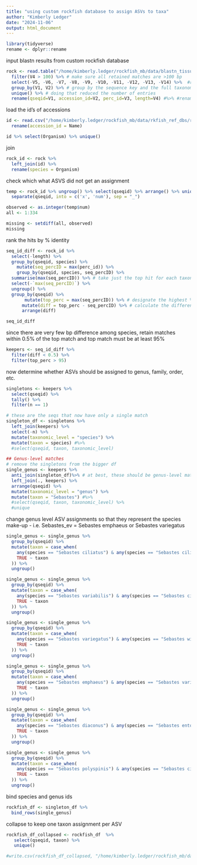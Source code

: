 ```yaml
---
title: "using custom rockfish database to assign ASVs to taxa"
author: "Kimberly Ledger"
date: "2024-11-06"
output: html_document
---
```


```r
library(tidyverse)
rename <- dplyr::rename
```

input blastn results from custom rockfish database
```r
rock <- read.table("/home/kimberly.ledger/rockfish_mb/data/blastn_tissue_mock_bt22_534_20250117.txt")  %>%
  filter(V4 > 100) %>% # make sure all retained matches are >100 bp
  select(-V5, -V6, -V7, -V8, -V9, -V10, -V11, -V12, -V13, -V14) %>%  #remove unnecessary columns
  group_by(V1, V2) %>% # group by the sequence key and the full taxonomy to reduce duplicate entries
  unique() %>% # doing that reduced the number of entries
  rename(qseqid=V1, accession_id=V2, perc_id=V3, length=V4) #%>% #rename headers
```

load the id's of accessions
```r
id <- read.csv("/home/kimberly.ledger/rockfish_mb/data/rkfish_ref_dbs/rockfish_reference_db_534_20250117.csv") %>%
  rename(accession_id = Name)

id %>% select(Organism) %>% unique()
```

join 
```r
rock_id <- rock %>%
  left_join(id) %>%
  rename(species = Organism)
```

check which what ASVS did not get an assignment
```r
temp <- rock_id %>% ungroup() %>% select(qseqid) %>% arrange() %>% unique() %>%
  separate(qseqid, into = c('x', 'num'), sep = "_")

observed <- as.integer(temp$num)
all <- 1:334

missing <- setdiff(all, observed)
missing
```

rank the hits by % identity
```r
seq_id_diff <- rock_id %>%
  select(-length) %>%
  group_by(qseqid, species) %>%
    mutate(seq_percID = max(perc_id)) %>%
    group_by(qseqid, species, seq_percID) %>%
  summarise(max(seq_percID)) %>% # take just the top hit for each taxon (for each sequence)
  select(-`max(seq_percID)`) %>%
  ungroup() %>%
  group_by(qseqid) %>%
       mutate(top_perc = max(seq_percID)) %>% # designate the highest % id for the best taxonomic hit in each sequence (in some, but not all cases, this is 100%)   %>%
      mutate(diff = top_perc - seq_percID) %>% # calculate the difference between the % identity of the top hit and each subsequent taxonomic hit
      arrange(diff)

seq_id_diff
```


since there are very few bp difference among species, retain matches within 0.5% of the top match and top match must be at least 95% 
```r
keepers <- seq_id_diff %>%
  filter(diff < 0.5) %>%
  filter(top_perc > 95)
```


now determine whether ASVs should be assigned to genus, family, order, etc. 
```r
singletons <- keepers %>%
  select(qseqid) %>%
  tally() %>%
  filter(n == 1)

# these are the seqs that now have only a single match
singleton_df <- singletons %>%
  left_join(keepers) %>%
  select(-n) %>%
  mutate(taxonomic_level = "species") %>%
  mutate(taxon = species) #%>%
  #select(qseqid, taxon, taxonomic_level)

## Genus-level matches
# remove the singletons from the bigger df 
single_genus <- keepers %>%
  anti_join(singleton_df)%>% # at best, these should be genus-level matches
  left_join(., keepers) %>%
  arrange(qseqid) %>%
  mutate(taxonomic_level = "genus") %>%
  mutate(taxon = "Sebastes") #%>%
  #select(qseqid, taxon, taxonomic_level) %>%
  #unique
```

change genus level ASV assignments so that they represent the species make-up 
- i.e. Sebastes_ev = Sebastes emphaeus or Sebastes variegatus
```r
single_genus <- single_genus %>%
  group_by(qseqid) %>%
  mutate(taxon = case_when(
    any(species == "Sebastes ciliatus") & any(species == "Sebastes ciliatus_variabilis") ~ "Sebastes ciliatus_variabilis",
    TRUE ~ taxon
  )) %>%
  ungroup()

single_genus <- single_genus %>%
  group_by(qseqid) %>%
  mutate(taxon = case_when(
    any(species == "Sebastes variabilis") & any(species == "Sebastes ciliatus_variabilis") ~ "Sebastes ciliatus_variabilis",
    TRUE ~ taxon
  )) %>%
  ungroup()

single_genus <- single_genus %>%
  group_by(qseqid) %>%
  mutate(taxon = case_when(
    any(species == "Sebastes variegatus") & any(species == "Sebastes wilsoni") ~ "Sebastes vw",
    TRUE ~ taxon
  )) %>%
  ungroup()

single_genus <- single_genus %>%
  group_by(qseqid) %>%
  mutate(taxon = case_when(
    any(species == "Sebastes emphaeus") & any(species == "Sebastes variegatus") ~ "Sebastes ev",
    TRUE ~ taxon
  )) %>%
  ungroup()

single_genus <- single_genus %>%
  group_by(qseqid) %>%
  mutate(taxon = case_when(
    any(species == "Sebastes diaconus") & any(species == "Sebastes entomelas") ~ "Sebastes de",
    TRUE ~ taxon
  )) %>%
  ungroup()

single_genus <- single_genus %>%
  group_by(qseqid) %>%
  mutate(taxon = case_when(
    any(species == "Sebastes polyspinis") & any(species == "Sebastes ciliatus_variabilis") ~ "Sebastes ciliatus_variabilis_polyspinus",
    TRUE ~ taxon
  )) %>%
  ungroup()
```

bind species and genus ids
```r
rockfish_df <- singleton_df %>%
  bind_rows(single_genus)
```

collapse to keep one taxon assignment per ASV
```r
rockfish_df_collapsed <- rockfish_df  %>%
   select(qseqid, taxon) %>%
   unique()
```

```r
#write.csv(rockfish_df_collapsed, "/home/kimberly.ledger/rockfish_mb/data/taxonomy_custom534_20250117.csv")
```
